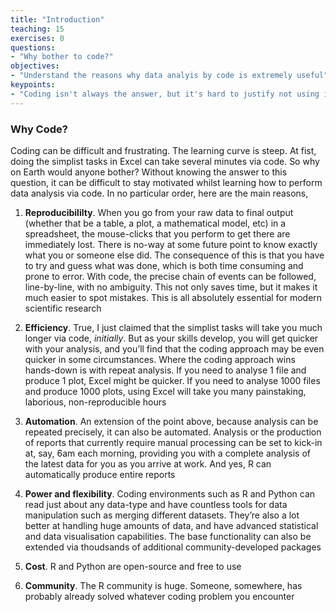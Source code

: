 ```yaml
---
title: "Introduction"
teaching: 15
exercises: 0
questions:
- "Why bother to code?"
objectives:
- "Understand the reasons why data analyis by code is extremely useful"
keypoints:
- "Coding isn't always the answer, but it's hard to justify not using it for anything large-scale and/or important"
---
```


### Why Code?

Coding can be difficult and frustrating. The learning curve is steep. At fist, doing the simplist tasks in Excel can take several minutes via code. So why on Earth would anyone bother? Without knowing the
answer to this question, it can be difficult to stay motivated whilst learning how to perform data analysis via code. In no particular order, here are the main reasons,

1) **Reproducibililty**. When you go from your raw data to final output (whether that be a table, a plot, a mathematical model, etc) in a spreadsheet, the mouse-clicks that you perform to get there are 
immediately lost. There is no-way at some future point to know exactly what you or someone else did. The consequence of this is that you have to try and guess what was done, which is both time consuming
and prone to error. With code, the precise chain of events can be followed, line-by-line, with no ambiguity. This not only saves time, but it makes it much easier to spot mistakes. This is all absolutely
essential for modern scientific research

2) **Efficiency**. True, I just claimed that the simplist tasks will take you much longer via code, *initially*. But as your skills develop, you will get quicker with your analysis, and you'll find that
the coding approach may be even quicker in some circumstances. Where the coding approach wins hands-down is with repeat analysis. If you need to analyse 1 file and produce 1 plot, Excel might be quicker.
If you need to analyse 1000 files and produce 1000 plots, using Excel will take you many painstaking, laborious, non-reproducible hours

3) **Automation**. An extension of the point above, because analysis can be repeated precisely, it can also be automated. Analysis or the production of reports that currently require manual processing
can be set to kick-in at, say, 6am each morning, providing you with a complete analysis of the latest data for you as you arrive at work. And yes, R can automatically produce entire reports

4) **Power and flexibility**. Coding environments such as R and Python can read just about any data-type and have countless tools for data manipulation such as merging different datasets. They're also a
lot better at handling huge amounts of data, and have advanced statistical and data visualisation capabilities. The base functionality can also be
extended via thoudsands of additional community-developed packages

5) **Cost**. R and Python are open-source and free to use

6) **Community**. The R community is huge. Someone, somewhere, has probably already solved whatever coding problem you encounter